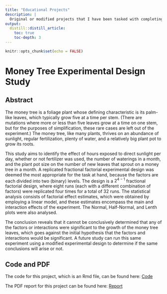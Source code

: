 ```yaml
---
title: "Educational Projects"
description: |
  Original or modified projects that I have been tasked with completing throughout my undergraduate studies in the Department of Statistics at the University of Toronto in Toronto, Canada. GitHub repository with all projects and files can be found here: [GitHub Repo](https://github.com/SimiDavid95/Project-Reports)
output: 
  distill::distill_article:
    toc: true
    toc-depth: 3
---
```


```r
knitr::opts_chunk$set(echo = FALSE)
```

# Money Tree Experimental Design Study

## Abstract

The money tree is a foliage plant whose defining characteristic is its palm-like leaves, which typically grow five at a time per stem. (There are mutations where more or less than five leaves grow at a time on one stem, but for the purposes of simplification, these rare cases are left out of the experiment.) The money tree, like many plants, thrives on an abundance of sunlight, regular fertilization, plenty of water, and a relatively big plant pot to grow its roots.

This study aims to identify the effect of hours exposed to direct sunlight per day, whether or not fertilizer was used, the number of waterings in a month, and the plant pot size on the number of new leaves that sprout on a money tree in a month. A replicated fractional factorial experimental design was deemed the most appropriate for the task at hand, because the factors are each divided into two (binary) levels. The design is a $2^{4-1}$ fractional factorial design, where eight runs (each with a different combination of factors) were replicated four times for a total of 32 runs. The statistical analysis consists of factorial effect estimates, which were obtained by employing a linear model, and these estimates encompass the main and interaction effects of the experiment. The Normal, Half-Normal, and Lenth plots were also analysed.

The conclusion reveals that it cannot be conclusively determined that any of the factors or interactions were significant to the growth of the money tree leaves, which goes against the initial hypothesis that the factors and interactions would be significant. A future study can run this same experiment using a modified experimental design to determine if the same conclusions will arise or not.

## Code and PDF

The code for this project, which is an Rmd file, can be found here: [Code](https://github.com/SimiDavid95/Project-Reports/blob/main/Money-Tree-Experimental-Design-Study/Money%20Tree%20Experimental%20Design%20Study.Rmd)

The PDF report for this project can be found here: [Report](https://github.com/SimiDavid95/Project-Reports/blob/main/Money-Tree-Experimental-Design-Study/Money-Tree-Experimental-Design-Study.pdf)
